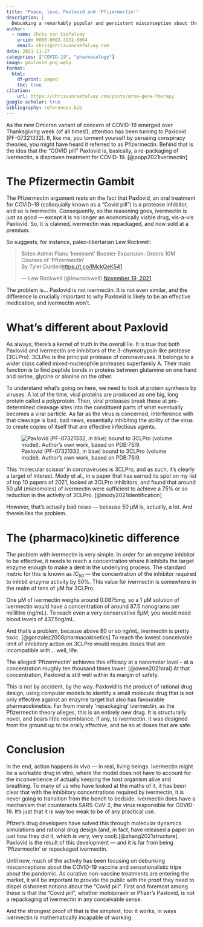 ```yaml
---
title: "Peace, love, Paxlovid and 'Pfizermectin'"
description: |
  Debunking a remarkably popular and persistent misconception about the relationship between Paxlovid and ivermectin.
author:
  - name: Chris von Csefalvay
    orcid: 0000-0003-3131-0864
    email: chris@chrisvoncsefalvay.com
date: 2021-11-27
categories: ["COVID-19", "pharmacology"]
image: paxlovid.png.webp
format:
  html:
    df-print: paged
    toc: true
citation:
    url: https://chrisvoncsefalvay.com/posts/mrna-gene-therapy
google-scholar: true
bibliography: references.bib
---
```


As the new Omicron variant of concern of COVID-19 emerged over Thanksgiving week (of all times!), attention has been turning to Paxlovid (PF-07321332). If, like me, you torment yourself by perusing conspiracy theories, you might have heard it referred to as Pfizermectin. Behind that is the idea that the “COVID pill” Paxlovid is, basically, a re-packaging of ivermectin, a disproven treatment for COVID-19. [@popp2021ivermectin]

# The Pfizermectin Gambit

The Pfizermectin argument rests on the fact that Paxlovid, an oral treatment for COVID-19 (colloquially known as a “Covid pill”) is a protease inhibitor, and so is ivermectin. Consequently, so the reasoning goes, ivermectin is just as good — except it is no longer an economically viable drug, vis-a-vis Paxlovid. So, it is claimed, ivermectin was repackaged, and now sold at a premium.

So suggests, for instance, paleo-libertarian Lew Rockwell:

<blockquote class="twitter-tweet"><p lang="en" dir="ltr">Biden Admin Plans ‘Imminent’ Booster Expansion; Orders 10M Courses of ‘Pfizermectin’<br>By Tyler Durden<a href="https://t.co/IMckQeK541">https://t.co/IMckQeK541</a></p>&mdash; Lew Rockwell (@lewrockwell) <a href="https://twitter.com/lewrockwell/status/1461791639224164354?ref_src=twsrc%5Etfw">November 19, 2021</a></blockquote> <script async src="https://platform.twitter.com/widgets.js" charset="utf-8"></script>

The problem is… Paxlovid is not ivermectin. It is not even similar, and the difference is crucially important to why Paxlovid is likely to be an effective medication, and ivermectin won’t.

# What's different about Paxlovid

As always, there’s a kernel of truth in the overall lie. It is true that both Paxlovid and ivermectin are inhibitors of the 3-chymotrypsin like protease (3CLPro). 3CLPro is the principal protease of coronaviruses. It belongs to a wider class called mixed-nucleophile proteases superfamily A. Their main function is to find peptide bonds in proteins between glutamine on one hand and serine, glycine or alanine on the other.

To understand what’s going on here, we need to look at protein synthesis by viruses. A lot of the time, viral proteins are produced as one big, long protein called a polyprotein. Then, viral proteases break these at pre-determined cleavage sites into the constituent parts of what eventually becomes a viral particle. As far as the virus is concerned, interference with that cleavage is bad, bad news, essentially inhibiting the ability of the virus to create copies of itself that are effective infectious agents.

![Paxlovid (PF-07321332, in blue) bound to 3CLPro (volume model). Author’s own work, based on PDB:7SI9.](paxlovid.png.webp)

This ‘molecular scissor’ in coronaviruses is 3CLPro, and as such, it’s clearly a target of interest. Mody et al., in a paper that has earned its spot on my list of top 10 papers of 2021, looked at 3CLPro inhibitors, and found that around 50 µM (micromoles) of ivermectin were sufficient to achieve a 75% or so reduction in the activity of 3CLPro. [@mody2021identification]

However, that’s actually bad news — because 50 µM is, actually, a lot. And therein lies the problem.


# The (pharmaco)kinetic difference

The problem with ivermectin is very simple. In order for an enzyme inhibitor to be effective, it needs to reach a concentration where it inhibits the target enzyme enough to make a dent in the underlying process. The standard metric for this is known as $IC_{50}$ — the concentration of the inhibitor required to inhibit enzyme activity by 50%. This value for ivermectin is somewhere in the realm of tens of µM for 3CLPro.

One µM of ivermectin weighs around 0.0875mg, so a 1 µM solution of ivermectin would have a concentration of around 87.5 nanograms per millilitre (ng/mL). To reach even a very conservative 5µM, you would need blood levels of 437.5ng/mL.

And that’s a problem, because above 80 or so ng/mL, ivermectin is pretty toxic. [@gonzalez2008pharmacokinetics] To reach the lowest conceivable limit of inhibitory action on 3CLPro would require doses that are incompatible with… well, life.

The alleged ‘Pfizermectin’ achieves this efficacy at a nanomolar level – at a concentration roughly ten thousand times lower. [@owen2021oral] At that concentration, Paxlovid is still well within its margin of safety.

This is not by accident, by the way. Paxlovid is the product of rational drug design, using computer models to identify a small molecule drug that is not only effective against an enzyme target but also has favourable pharmacokinetics. Far from merely ‘repackaging’ ivermectin, as the Pfizermectin theory alleges, this is an entirely new drug. It is structurally novel, and bears little resemblance, if any, to ivermectin. It was designed from the ground up to be orally effective, and be so at doses that are safe.


# Conclusion

In the end, action happens in vivo — in real, living beings. Ivermectin might be a workable drug in vitro, where the model does not have to account for the inconvenience of actually keeping the host organism alive and breathing. To many of us who have looked at the maths of it, it has been clear that with the inhibitory concentrations required by ivermectin, it is never going to transition from the bench to bedside. Ivermectin does have a mechanism that counteracts SARS-CoV-2, the virus responsible for COVID-19. It’s just that it is way too weak to be of any practical use.

Pfizer’s drug developers have solved this through molecular dynamics simulations and rational drug design (and, in fact, have released a paper on just how they did it, which is very, very cool).[@zhang2021structure]. Paxlovid is the result of this development — and it is far from being ‘Pfizermectin’ or repackaged ivermectin.

Until now, much of the activity has been focusing on debunking misconceptions about the COVID-19 vaccine and sensationalistic tripe about the pandemic. As curative non-vaccine treatments are entering the market, it will be important to provide the public with the proof they need to dispel dishonest notions about the “Covid pill”. First and foremost among these is that the “Covid pill”, whether molnipiravir or Pfizer’s Paxlovid, is not a repackaging of ivermectin in any conceivable sense.

And the strongest proof of that is the simplest, too: it works, in ways ivermectin is mathematically incapable of working.

